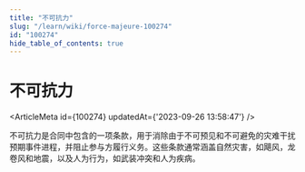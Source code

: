 ```yaml
---
title: "不可抗力"
slug: "/learn/wiki/force-majeure-100274"
id: "100274"
hide_table_of_contents: true
---
```



# 不可抗力

<ArticleMeta id={100274} updatedAt={'2023-09-26 13:58:47'} />
<div className='border-solid border-b border-t-0 my-4 border-[var(--ifm-color-gray-300)]' />

不可抗力是合同中包含的一项条款，用于消除由于不可预见和不可避免的灾难干扰预期事件进程，并阻止参与方履行义务。这些条款通常涵盖自然灾害，如飓风，龙卷风和地震，以及人为行为，如武装冲突和人为疾病。
